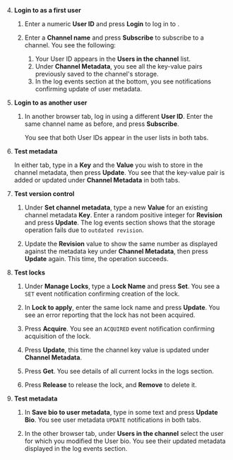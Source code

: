 <PlatformWrapper platform="web">

4. **Login to <Vg k="MESS" /> as a first user**

    1. Enter a numeric **User ID** and press **Login** to log in to <Vg k="MESS" />.

    1. Enter a **Channel name** and press **Subscribe** to subscribe to a channel. You see the following:

        1. Your User ID appears in the **Users in the channel** list.
        1. Under **Channel Metadata**, you see all the key-value pairs previously saved to the channel's storage.
        1. In the log events section at the bottom, you see notifications confirming update of user metadata.

4. **Login to <Vg k="MESS" /> as another user**

    1. In another browser tab, log in using a different **User ID**. Enter the same channel name as before, and press **Subscribe**.

        You see that both User IDs appear in the user lists in both tabs.

1. **Test metadata**

    In either tab, type in a **Key** and the **Value** you wish to store in the channel metadata, then press
  **Update**. You see that the key-value pair is added or updated under **Channel Metadata** in both tabs.

1. **Test version control**

    1. Under **Set channel metadata**, type a new **Value** for an existing channel metadata **Key**. Enter a random positive integer for **Revision** and press **Update**. The log events section shows that the storage operation fails due to `outdated revision`.
    
    1. Update the **Revision** value to show the same number as displayed against the metadata key under **Channel Metadata**, then press **Update** again. This time, the operation succeeds.

1. **Test locks**

    1. Under **Manage Locks**, type a **Lock Name** and press **Set**. You see a `SET` event notification confirming creation of the lock.

    1. In **Lock to apply**, enter the same lock name and press **Update**. You see an error reporting that the lock has not been acquired.

    1. Press **Acquire**. You see an `ACQUIRED` event notification confirming acquisition of the lock. 
    
    1. Press **Update**, this time the channel key value is updated under **Channel Metadata**.

    1. Press **Get**. You see details of all current locks in the logs section.

    1. Press **Release** to release the lock, and **Remove** to delete it.

1. **Test metadata**

    1. In **Save bio to user metadata**, type in some text and press **Update Bio**. You see user metadata `UPDATE`
  notifications in both tabs.

    1. In the other browser tab, under **Users in the channel** select the user for which you modified the User bio.
  You see their updated metadata displayed in the log events section.

</PlatformWrapper>
